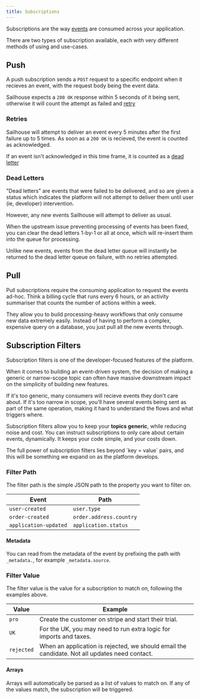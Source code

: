 ```yaml
---
title: Subscriptions
---
```


Subscriptions are the way [events](/concepts/events) are consumed across your application.

There are two types of subscription available, each with very different methods of using and use-cases.

## Push

A push subscription sends a `POST` request to a specific endpoint when it recieves an event, with the request body being the event data.

Sailhouse expects a `200 OK` response within 5 seconds of it being sent, otherwise it will count the attempt as failed and [retry](#retries)

### Retries

Sailhouse will attempt to deliver an event every 5 minutes after the first failure up to 5 times. As soon as a `200 OK` is recieved, the event is counted as acknowledged.

If an event isn't acknowledged in this time frame, it is counted as a [dead letter](#dead-letters)

### Dead Letters

"Dead letters" are events that were failed to be delivered, and so are given a status which indicates the platform will not attempt to deliver them until user (ie, developer) intervention.

However, any _new_ events Sailhouse will attempt to deliver as usual.

When the upstream issue preventing processing of events has been fixed, you can clear the dead letters 1-by-1 or all at once, which will re-insert them into the queue for processing.

<Warning>
Unlike new events, events from the dead letter queue will instantly be returned to the dead letter queue on failure, with no retries attempted.
</Warning>

## Pull

Pull subscriptions require the consuming application to request the events ad-hoc. Think a billing cycle that runs every 6 hours, or an activity summariser that counts the number of actions within a week.

They allow you to build processing-heavy workflows that only consume new data extremely easily. Instead of having to perform a complex, expensive query on a database, you just pull all the new events through.

## Subscription Filters

Subscription filters is one of the developer-focused features of the platform.

When it comes to building an event-driven system, the decision of making a generic or narrow-scope topic can often have massive downstream impact on the simplicity of building new features.

If it's too generic, many consumers will recieve events they don't care about. If it's too narrow in scope, you'll have several events being sent as part of the same operation, making it hard to understand the flows and what triggers where.

Subscription filters allow you to keep your **topics generic**, while reducing noise and cost. You can instruct subscriptions to only care about certain events, dynamically. It keeps your code simple, and your costs down.

<Info>
The full power of subscription filters lies beyond `key = value` pairs, and this will be something we expand on as the platform develops.
</Info>

### Filter Path

The filter path is the simple JSON path to the property you want to filter on.

| Event                 | Path                    |
| --------------------- | ----------------------- |
| `user-created`        | `user.type`             |
| `order-created`       | `order.address.country` |
| `application-updated` | `application.status`    |

#### Metadata

You can read from the metadata of the event by prefixing the path with `_metadata.`, for example `_metadata.source`.

### Filter Value

The filter value is the value for a subscription to match on, following the examples above.

| Value      | Example                                                                                       |
| ---------- | --------------------------------------------------------------------------------------------- |
| `pro`      | Create the customer on stripe and start their trial.                                          |
| `UK`       | For the UK, you may need to run extra logic for imports and taxes.                            |
| `rejected` | When an application is rejected, we should email the candidate. Not all updates need contact. |

#### Arrays

Arrays will automatically be parsed as a list of values to match on. If any of the values match, the subscription will be triggered.
